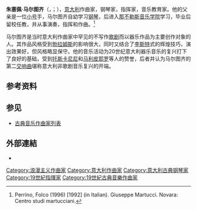 {{Infobox classical
| 中文名       = 朱塞佩·马尔图齐
| 画像         = Giuseppe Martucci (1856).jpg
| 附注         = 1856年的马尔图齐
| 原文名       = Giuseppe Martucci
| 国别         = 意大利
| 出生日期     = {{birth date|1856|1|6}}
| 出生地       = 卡普阿
| 逝世日期     = {{death date and age|1909|6|1|1856|1|6}}
| 逝世地       = 那不勒斯
| 所属时期     = 浪漫主义
| 所属乐派     =
| 擅长作品类型 = 管弦乐，室内乐，钢琴独奏
| 代表作       = 两部交响曲，两部钢琴协奏曲，大提琴奏鸣曲，数十首钢琴小品
| 师从         =
| 学生         = [[雷斯庇基|雷斯庇基]]
| 官方网站     =
}}

'''朱塞佩·马尔图齐'''（{{lang-it|Giuseppe Martucci}}，{{IPA-it|dʒuˈzɛppe marˈtuttʃi}}；{{bd|1856年|1月6日|1909年|6月1日}}），[[意大利|意大利]]作曲家，钢琴家，指挥家，音乐教育家。他的父亲是一位[[小号|小号]]手，马尔图齐自幼学习[[钢琴|钢琴]]，后进入[[那不勒斯音乐学院|那不勒斯音乐学院]]学习，毕业后留校任教，并从事演奏，指挥和作曲。<ref>Perrino, Folco (1996) [1992] (in Italian). Giuseppe Martucci. Novara: Centro studi martucciani.</ref>

马尔图齐是当时意大利作曲家中罕见的不写作[[歌剧|歌剧]]而以器乐作品为主要创作对象的人。其作品风格受到[[勃拉姆斯|勃拉姆斯]]的影响很大，同时又结合了[[李斯特·费伦茨|李斯特]]式的辉煌技巧，演出效果好，但风格略显保守。他的音乐活动为20世纪意大利器乐音乐的复兴打下了良好的基础，受到[[托斯卡尼尼|托斯卡尼尼]]和[[马利皮耶罗|马利皮耶罗]]等人的赞誉，后者并认为马尔图齐的第二[[交响曲|交响曲]]堪称意大利非歌剧音乐复兴的开端。

== 参考资料 ==
<references/>

== 参见 ==
{{Portal box|古典音樂}}
* [[古典音乐作曲家列表|古典音乐作曲家列表]]

== 外部連結 ==
* {{IMSLP|id=Martucci, Giuseppe}}

{{Authority control}}

{{DEFAULTSORT:Martucci, Giuseppe}}
[[Category:浪漫主义作曲家|Category:浪漫主义作曲家]]
[[Category:意大利作曲家|Category:意大利作曲家]]
[[Category:意大利古典钢琴家|Category:意大利古典钢琴家]]
[[Category:19世紀指揮家|Category:19世紀指揮家]]
[[Category:19世紀古典音樂作曲家|Category:19世紀古典音樂作曲家]]